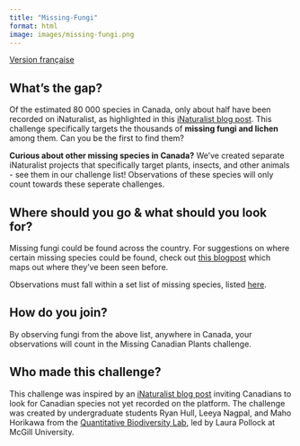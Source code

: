 ```yaml
---
title: "Missing-Fungi"
format: html
image: images/missing-fungi.png
---
```


[Version française](https://pollocklab.github.io/blitz-the-gap/challenges-fr/Missing-Fungi.html){.btn .btn-secondary .btn role="button"}


## What’s the gap?

Of the estimated 80 000 species in Canada, only about half have been recorded on iNaturalist, as highlighted in this [iNaturalist blog post](https://www.inaturalist.org/posts/108240-help-find-these-missing-canadian-species). This challenge specifically targets the thousands of **missing fungi and lichen** among them. Can you be the first to find them?

**Curious about other missing species in Canada?** We’ve created separate iNaturalist projects that specifically target plants, insects, and other animals - see them in our challenge list! Observations of these species will only count towards these seperate challenges.

## Where should you go & what should you look for?

Missing fungi could be found across the country. For suggestions on where certain missing species could be found, check out [this blogpost](https://www.inaturalist.org/posts/108240-help-find-these-missing-canadian-species) which maps out where they’ve been seen before.

Observations must fall within a set list of missing species, listed [here](https://docs.google.com/spreadsheets/d/1u0cmElZbC_gkeokjhNOqmMmBD3j_LsZUVLX2fJ3RFlM/edit?gid=1363477089#gid=1363477089).

## How do you join?

By observing fungi from the above list, anywhere in Canada, your observations will count in the Missing Canadian Plants challenge.

## Who made this challenge?

This challenge was inspired by an [iNaturalist blog post](https://www.inaturalist.org/posts/108240-help-find-these-missing-canadian-species) inviting Canadians to look for Canadian species not yet recorded on the platform. The challenge was created by undergraduate students Ryan Hull, Leeya Nagpal, and Maho Horikawa from the [Quantitative Biodiversity Lab](https://qbiodiversity.org/), led by Laura Pollock at McGill University.
